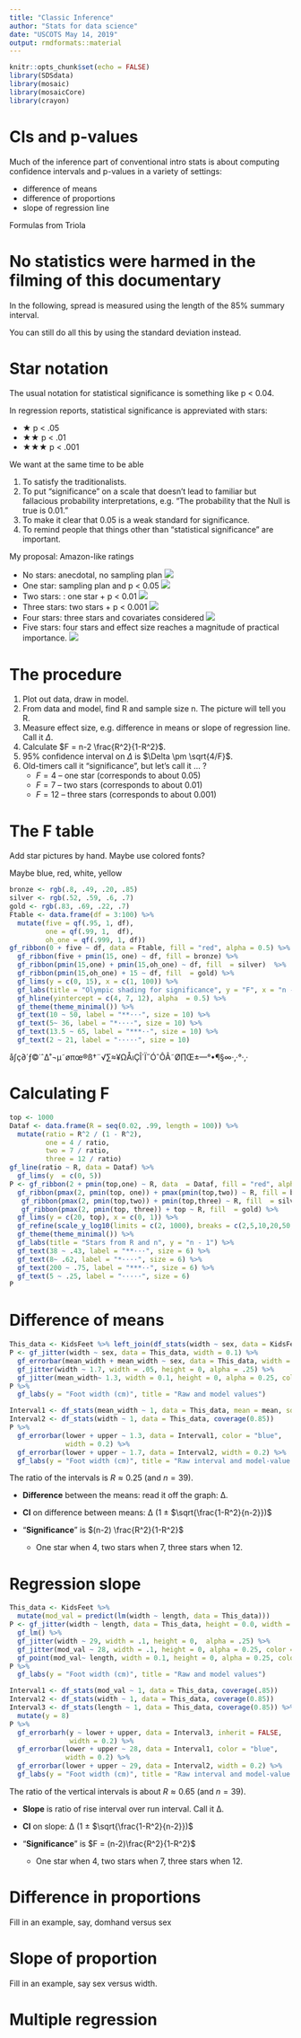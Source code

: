 ```yaml
---
title: "Classic Inference"
author: "Stats for data science"
date: "USCOTS May 14, 2019"
output: rmdformats::material
---
```


```r
knitr::opts_chunk$set(echo = FALSE)
library(SDSdata)
library(mosaic)
library(mosaicCore)
library(crayon)
```

# CIs and p-values

Much of the inference part of conventional intro stats is about computing confidence intervals and p-values in a variety of settings:

- difference of means
- difference of proportions
- slope of regression line

Formulas from Triola

# No statistics were harmed in the filming of this documentary

In the following, spread is measured using the length of the 85% summary interval. 

You can still do all this by using the standard deviation instead.

# Star notation

The usual notation for statistical significance is something like p < 0.04.

In regression reports, statistical significance is appreviated with stars:

- ★ p < .05
- ★★ p < .01
- ★★★ p < .001

We want at the same time to be able

1. To satisfy the traditionalists.
2. To put "significance" on a scale that doesn't lead to familiar but fallacious probability interpretations, e.g. "The probability that the Null is true is 0.01."
3. To make it clear that 0.05 is a weak standard for significance.
4. To remind people that things other than "statistical significance" are important.

My proposal: Amazon-like ratings

- No stars: anecdotal, no sampling plan
    ![](Data-Science/zero-stars.png) 
- One star: sampling plan and p < 0.05
    ![](Data-Science/one-stars.png) 
- Two stars: : one star +  p < 0.01
    ![](Data-Science/two-stars.png) 
- Three stars: two stars + p < 0.001
    ![](Data-Science/three-stars.png) 
- Four stars: three stars and covariates considered
    ![](Data-Science/four-stars.png)
- Five stars: four stars and effect size reaches a magnitude of practical importance.
    ![](Data-Science/five-stars.png)



# The procedure

1. Plot out data, draw in model.
2. From data and model, find R and sample size n. The picture will tell you R.
3. Measure effect size, e.g. difference in means or slope of regression line. Call it $\Delta$.
4. Calculate $F = n-2 \frac{R^2}{1-R^2}$.
5. 95% confidence interval on $\Delta$ is $\Delta \pm \sqrt{4/F}$.
6. Old-timers call it "significance", but let's call it ... ?
    - $F = 4$ -- one star (corresponds to about 0.05)
    - $F = 7$ -- two stars (corresponds to about 0.01)
    - $F = 12$ -- three stars (corresponds to about 0.001)
    
# The F table

Add star pictures by hand. Maybe use colored fonts?

Maybe blue, red, white, yellow

```r
bronze <- rgb(.8, .49, .20, .85)
silver <- rgb(.52, .59, .6, .7)
gold <- rgb(.83, .69, .22, .7)
Ftable <- data.frame(df = 3:100) %>%
  mutate(five = qf(.95, 1, df), 
         one = qf(.99, 1,  df), 
         oh_one = qf(.999, 1, df))
gf_ribbon(0 + five ~ df, data = Ftable, fill = "red", alpha = 0.5) %>%
  gf_ribbon(five + pmin(15, one) ~ df, fill = bronze) %>%
  gf_ribbon(pmin(15,one) + pmin(15,oh_one) ~ df, fill  = silver)  %>%
  gf_ribbon(pmin(15,oh_one) + 15 ~ df, fill  = gold) %>%
  gf_lims(y = c(0, 15), x = c(1, 100)) %>%
  gf_labs(title = "Olympic shading for significance", y = "F", x = "n - 1") %>%
  gf_hline(yintercept = c(4, 7, 12), alpha  = 0.5) %>%
  gf_theme(theme_minimal()) %>%
  gf_text(10 ~ 50, label = "**···", size = 10) %>%
  gf_text(5~ 36, label = "*····", size = 10) %>%
  gf_text(13.5 ~ 65, label = "***··", size = 10) %>%
  gf_text(2 ~ 21, label = "·····", size = 10)

```

å∫ç∂´ƒ©˙ˆ∆˚¬µ˜øπœ®ß†¨√∑≈¥ΩÅıÇÎ´Ï˝ÓˆÔÂ˜Ø∏Œ±—°•¶§∞·‚·°·‚·

# Calculating F

```r
top <- 1000
Dataf <- data.frame(R = seq(0.02, .99, length = 100)) %>%
  mutate(ratio = R^2 / (1 - R^2),
         one = 4 / ratio,
         two = 7 / ratio,
         three = 12 / ratio)
gf_line(ratio ~ R, data = Dataf) %>%
  gf_lims(y  = c(0, 5))
P <- gf_ribbon(2 + pmin(top,one) ~ R, data  = Dataf, fill = "red", alpha = 0.3)  %>%
  gf_ribbon(pmax(2, pmin(top, one)) + pmax(pmin(top,two)) ~ R, fill = bronze) %>%
   gf_ribbon(pmax(2, pmin(top,two)) + pmin(top,three) ~ R, fill  = silver)  %>%
   gf_ribbon(pmax(2, pmin(top, three)) + top ~ R, fill  = gold) %>%
  gf_lims(y = c(20, top), x = c(0, 1)) %>%
  gf_refine(scale_y_log10(limits = c(2, 1000), breaks = c(2,5,10,20,50,100,200,500,1000))) %>%
  gf_theme(theme_minimal()) %>%
  gf_labs(title = "Stars from R and n", y = "n - 1") %>%
  gf_text(38 ~ .43, label = "**···", size = 6) %>%
  gf_text(8~ .62, label = "*····", size = 6) %>%
  gf_text(200 ~ .75, label = "***··", size = 6) %>%
  gf_text(5 ~ .25, label = "·····", size = 6)
P

```


# Difference of means


```r
This_data <- KidsFeet %>% left_join(df_stats(width ~ sex, data = KidsFeet, mean))
P <- gf_jitter(width ~ sex, data = This_data, width = 0.1) %>%
  gf_errorbar(mean_width + mean_width ~ sex, data = This_data, width = .25) %>%
  gf_jitter(width ~ 1.7, width = .05, height = 0, alpha = .25) %>%
  gf_jitter(mean_width~ 1.3, width = 0.1, height = 0, alpha = 0.25, color = "blue")
P %>% 
  gf_labs(y = "Foot width (cm)", title = "Raw and model values")
```

```r
Interval1 <- df_stats(mean_width ~ 1, data = This_data, mean = mean, sd = sd) %>% mutate(lower = mean -  0.8 * sd, upper = mean + 0.8 *sd)
Interval2 <- df_stats(width ~ 1, data = This_data, coverage(0.85))
P %>%
  gf_errorbar(lower + upper ~ 1.3, data = Interval1, color = "blue",
              width = 0.2) %>%
  gf_errorbar(lower + upper ~ 1.7, data = Interval2, width = 0.2) %>%
  gf_labs(y = "Foot width (cm)", title = "Raw interval and model-value interval")
```

The ratio of the intervals is $R \approx 0.25$ (and $n = 39)$.

- **Difference** between the means: read it off the graph: ∆.

- **CI** on difference between means: ∆ (1 ± $\sqrt{\frac{1-R^2}{n-2}})$

- "**Significance**" is $(n-2) \frac{R^2}{1-R^2}$
    - One star when 4, two stars when 7, three stars when 12.

# Regression slope

```r
This_data <- KidsFeet %>% 
  mutate(mod_val = predict(lm(width ~ length, data = This_data)))
P <- gf_jitter(width ~ length, data = This_data, height = 0.0, width = 0) %>%
  gf_lm() %>%
  gf_jitter(width ~ 29, width = .1, height = 0,  alpha = .25) %>%
  gf_jitter(mod_val ~ 28, width = .1, height = 0, alpha = 0.25, color = "blue") %>%
  gf_point(mod_val~ length, width = 0.1, height = 0, alpha = 0.25, color = "blue")
P %>% 
  gf_labs(y = "Foot width (cm)", title = "Raw and model values")
```



```r
Interval1 <- df_stats(mod_val ~ 1, data = This_data, coverage(.85))
Interval2 <- df_stats(width ~ 1, data = This_data, coverage(0.85))
Interval3 <- df_stats(length ~ 1, data = This_data, coverage(0.85)) %>%
  mutate(y = 8)
P %>%
  gf_errorbarh(y ~ lower + upper, data = Interval3, inherit = FALSE,
               width = 0.2) %>%
  gf_errorbar(lower + upper ~ 28, data = Interval1, color = "blue",
              width = 0.2) %>%
  gf_errorbar(lower + upper ~ 29, data = Interval2, width = 0.2) %>%
  gf_labs(y = "Foot width (cm)", title = "Raw interval and model-value interval")
```


The ratio of the vertical intervals is about $R \approx 0.65$ (and $n = 39$).

- **Slope** is ratio of rise interval over run interval. Call it ∆.

- **CI** on slope: ∆ (1 ± $\sqrt{\frac{1-R^2}{n-2}})$

- "**Significance**" is $F = (n-2)\frac{R^2}{1-R^2}$
    - One star when 4, two stars when 7, three stars when 12.
    
# Difference in proportions

Fill in an example, say, domhand versus sex

# Slope of proportion


Fill in an example, say sex versus width.

# Multiple regression



